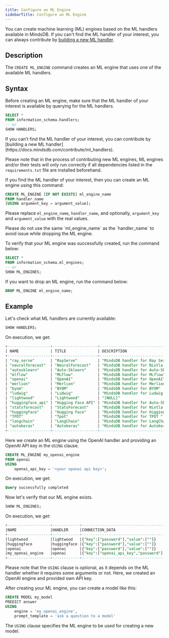 ```yaml
---
title: Configure an ML Engine
sidebarTitle: Configure an ML Engine
---
```


You can create machine learning (ML) engines based on the ML handlers available in MindsDB. If you can't find the ML handler of your interest, you can always contribute by [building a new ML handler](/contribute/ml-handlers/).

## Description

The `CREATE ML_ENGINE` command creates an ML engine that uses one of the available ML handlers.

## Syntax

Before creating an ML engine, make sure that the ML handler of your interest is available by querying for the ML handlers.

```sql
SELECT *
FROM information_schema.handlers;
-- or 
SHOW HANDLERS;
```

<Info>
If you can’t find the ML handler of your interest, you can contribute by [building a new ML handler](https://docs.mindsdb.com/contribute/ml_handlers).

Please note that in the process of contributing new ML engines, ML engines and/or their tests will only run correctly if all dependencies listed in the `requirements.txt` file are installed beforehand.
</Info>

If you find the ML handler of your interest, then you can create an ML engine using this command:

```sql
CREATE ML_ENGINE [IF NOT EXISTS] ml_engine_name
FROM handler_name
[USING argument_key = argument_value];
```

Please replace `ml_engine_name`, `handler_name`, and optionally, `argument_key` and `argument_value` with the real values.

<Note>
Please do not use the same `ml_engine_name` as the `handler_name` to avoid issue while dropping the ML engine.
</Note>

To verify that your ML engine was successfully created, run the command below:

```sql
SELECT *
FROM information_schema.ml_engines;
-- or 
SHOW ML_ENGINES;
```

If you want to drop an ML engine, run the command below:

```sql
DROP ML_ENGINE ml_engine_name;
```

## Example

Let's check what ML handlers are currently available:

```sql
SHOW HANDLERS;
```

On execution, we get:

```sql
+-------------------+--------------------+-------------------------------------------------------+---------+-----------------------------------------------------------------------------------------------------------------------------------------------------+----------------+-----------------------------------------------------------------------------+
| NAME              | TITLE              | DESCRIPTION                                           | VERSION | CONNECTION_ARGS                                                                                                                                     | IMPORT_SUCCESS | IMPORT_ERROR                                                                |
+-------------------+--------------------+-------------------------------------------------------+---------+-----------------------------------------------------------------------------------------------------------------------------------------------------+----------------+-----------------------------------------------------------------------------+
| "ray_serve"       | "RayServe"         | "MindsDB handler for Ray Serve"                       | "0.0.1" | "[NULL]"                                                                                                                                            | "true"         | "[NULL]"                                                                    |
| "neuralforecast"  | "NeuralForecast"   | "MindsDB handler for Nixtla's NeuralForecast package" | "0.0.1" | "[NULL]"                                                                                                                                            | "true"         | "[NULL]"                                                                    |
| "autosklearn"     | "Auto-Sklearn"     | "MindsDB handler for Auto-Sklearn"                    | "0.0.2" | "[NULL]"                                                                                                                                            | "false"        | "No module named 'autosklearn'"                                             |
| "mlflow"          | "MLFlow"           | "MindsDB handler for MLflow"                          | "0.0.2" | "[NULL]"                                                                                                                                            | "false"        | "No module named 'mlflow'"                                                  |
| "openai"          | "OpenAI"           | "MindsDB handler for OpenAI"                          | "0.0.1" | "[NULL]"                                                                                                                                            | "true"         | "[NULL]"                                                                    |
| "merlion"         | "Merlion"          | "MindsDB handler for Merlion"                         | "0.0.1" | "[NULL]"                                                                                                                                            | "false"        | "object.__init__() takes exactly one argument (the instance to initialize)" |
| "byom"            | "BYOM"             | "MindsDB handler for BYOM"                            | "0.0.1" | "{'code': {'type': 'path', 'description': 'The path to model code'}, 'modules': {'type': 'path', 'description': 'The path to model requirements'}}" | "true"         | "[NULL]"                                                                    |
| "ludwig"          | "Ludwig"           | "MindsDB handler for Ludwig AutoML"                   | "0.0.2" | "[NULL]"                                                                                                                                            | "false"        | "No module named 'dask'"                                                    |
| "lightwood"       | "Lightwood"        | "[NULL]"                                              | "1.0.0" | "[NULL]"                                                                                                                                            | "true"         | "[NULL]"                                                                    |
| "huggingface_api" | "Hugging Face API" | "MindsDB handler for Auto-Sklearn"                    | "0.0.2" | "[NULL]"                                                                                                                                            | "false"        | "No module named 'hugging_py_face'"                                         |
| "statsforecast"   | "StatsForecast"    | "MindsDB handler for Nixtla's StatsForecast package"  | "0.0.0" | "[NULL]"                                                                                                                                            | "true"         | "[NULL]"                                                                    |
| "huggingface"     | "Hugging Face"     | "MindsDB handler for Higging Face"                    | "0.0.1" | "[NULL]"                                                                                                                                            | "true"         | "[NULL]"                                                                    |
| "TPOT"            | "Tpot"             | "MindsDB handler for TPOT "                           | "0.0.2" | "[NULL]"                                                                                                                                            | "false"        | "No module named 'tpot'"                                                    |
| "langchain"       | "LangChain"        | "MindsDB handler for LangChain"                       | "0.0.1" | "[NULL]"                                                                                                                                            | "true"         | "[NULL]"                                                                    |
| "autokeras"       | "Autokeras"        | "MindsDB handler for Autokeras AutoML"                | "0.0.1" | "[NULL]"                                                                                                                                            | "false"        | "No module named 'autokeras'"                                               |
+-------------------+--------------------+-------------------------------------------------------+---------+-----------------------------------------------------------------------------------------------------------------------------------------------------+----------------+-----------------------------------------------------------------------------+
```

Here we create an ML engine using the OpenAI handler and providing an OpenAI API key in the `USING` clause.

```sql
CREATE ML_ENGINE my_openai_engine
FROM openai
USING
    openai_api_key = '<your opanai api key>';
```

On execution, we get:

```sql
Query successfully completed
```

Now let's verify that our ML engine exists.

```sql
SHOW ML_ENGINES;
```

On execution, we get:

```sql
+-------------------+------------+------------------------------------------------------+
|NAME               |HANDLER     |CONNECTION_DATA                                       |
+-------------------+------------+------------------------------------------------------+
|lightwood          |lightwood   |{"key":["password"],"value":[""]}                     |
|huggingface        |huggingface |{"key":["password"],"value":[""]}                     |
|openai             |openai      |{"key":["password"],"value":[""]}                     |
|my_openai_engine   |openai      |{"key":["openai_api_key","password"],"value":["",""]} |
+-------------------+------------+------------------------------------------------------+
```

Please note that the `USING` clause is optional, as it depends on the ML handler whether it requires some arguments or not. Here, we created an OpenAI engine and provided own API key.

After creating your ML engine, you can create a model like this:

```sql
CREATE MODEL my_model
PREDICT answer
USING 
    engine = 'my_openai_engine',
    prompt_template = 'ask a question to a model'
```

The `USING` clause specifies the ML engine to be used for creating a new model.
